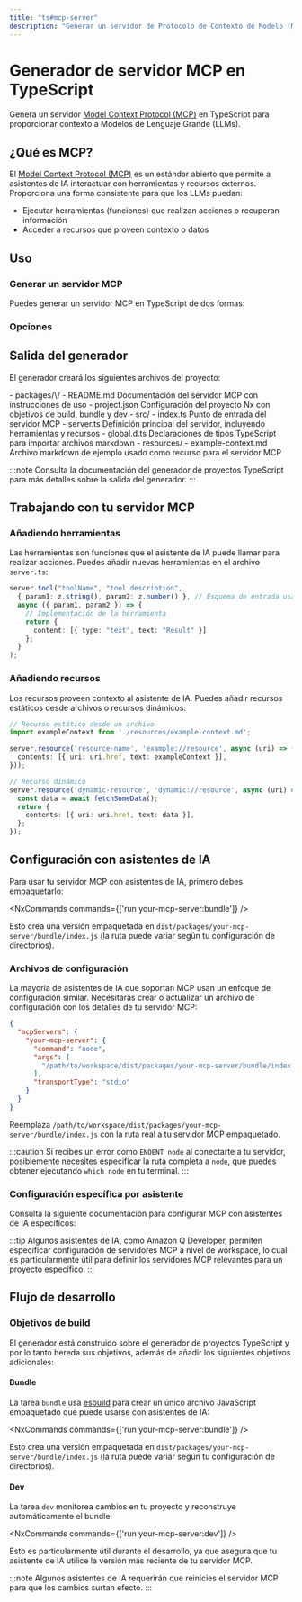 ```yaml
---
title: "ts#mcp-server"
description: "Generar un servidor de Protocolo de Contexto de Modelo (MCP) de TypeScript para proporcionar contexto a Modelos de Lenguaje de Gran Escala"
---
```





# Generador de servidor MCP en TypeScript

Genera un servidor [Model Context Protocol (MCP)](https://modelcontextprotocol.io/) en TypeScript para proporcionar contexto a Modelos de Lenguaje Grande (LLMs).

## ¿Qué es MCP?

El [Model Context Protocol (MCP)](https://modelcontextprotocol.io/) es un estándar abierto que permite a asistentes de IA interactuar con herramientas y recursos externos. Proporciona una forma consistente para que los LLMs puedan:

- Ejecutar herramientas (funciones) que realizan acciones o recuperan información
- Acceder a recursos que proveen contexto o datos

## Uso

### Generar un servidor MCP

Puedes generar un servidor MCP en TypeScript de dos formas:

<RunGenerator generator="ts#mcp-server" />

### Opciones

<GeneratorParameters generator="ts#mcp-server" />

## Salida del generador

El generador creará los siguientes archivos del proyecto:

<FileTree>
  - packages/\<name>/
    - README.md Documentación del servidor MCP con instrucciones de uso
    - project.json Configuración del proyecto Nx con objetivos de build, bundle y dev
    - src/
      - index.ts Punto de entrada del servidor MCP
      - server.ts Definición principal del servidor, incluyendo herramientas y recursos
      - global.d.ts Declaraciones de tipos TypeScript para importar archivos markdown
      - resources/
        - example-context.md Archivo markdown de ejemplo usado como recurso para el servidor MCP
</FileTree>

:::note
Consulta la <Link path="/guides/typescript-project">documentación del generador de proyectos TypeScript</Link> para más detalles sobre la salida del generador.
:::

## Trabajando con tu servidor MCP

### Añadiendo herramientas

Las herramientas son funciones que el asistente de IA puede llamar para realizar acciones. Puedes añadir nuevas herramientas en el archivo `server.ts`:

```typescript
server.tool("toolName", "tool description",
  { param1: z.string(), param2: z.number() }, // Esquema de entrada usando Zod
  async ({ param1, param2 }) => {
    // Implementación de la herramienta
    return {
      content: [{ type: "text", text: "Result" }]
    };
  }
);
```

### Añadiendo recursos

Los recursos proveen contexto al asistente de IA. Puedes añadir recursos estáticos desde archivos o recursos dinámicos:

```typescript
// Recurso estático desde un archivo
import exampleContext from './resources/example-context.md';

server.resource('resource-name', 'example://resource', async (uri) => ({
  contents: [{ uri: uri.href, text: exampleContext }],
}));

// Recurso dinámico
server.resource('dynamic-resource', 'dynamic://resource', async (uri) => {
  const data = await fetchSomeData();
  return {
    contents: [{ uri: uri.href, text: data }],
  };
});
```

## Configuración con asistentes de IA

Para usar tu servidor MCP con asistentes de IA, primero debes empaquetarlo:

<NxCommands commands={['run your-mcp-server:bundle']} />

Esto crea una versión empaquetada en `dist/packages/your-mcp-server/bundle/index.js` (la ruta puede variar según tu configuración de directorios).

### Archivos de configuración

La mayoría de asistentes de IA que soportan MCP usan un enfoque de configuración similar. Necesitarás crear o actualizar un archivo de configuración con los detalles de tu servidor MCP:

```json
{
  "mcpServers": {
    "your-mcp-server": {
      "command": "node",
      "args": [
        "/path/to/workspace/dist/packages/your-mcp-server/bundle/index.js"
      ],
      "transportType": "stdio"
    }
  }
}
```

Reemplaza `/path/to/workspace/dist/packages/your-mcp-server/bundle/index.js` con la ruta real a tu servidor MCP empaquetado.

:::caution
Si recibes un error como `ENOENT node` al conectarte a tu servidor, posiblemente necesites especificar la ruta completa a `node`, que puedes obtener ejecutando `which node` en tu terminal.
:::

### Configuración específica por asistente

Consulta la siguiente documentación para configurar MCP con asistentes de IA específicos:

<Snippet name="mcp/assistant-docs" />

:::tip
Algunos asistentes de IA, como Amazon Q Developer, permiten especificar configuración de servidores MCP a nivel de workspace, lo cual es particularmente útil para definir los servidores MCP relevantes para un proyecto específico.
:::

## Flujo de desarrollo

### Objetivos de build

El generador está construido sobre el <Link path="/guides/typescript-project">generador de proyectos TypeScript</Link> y por lo tanto hereda sus objetivos, además de añadir los siguientes objetivos adicionales:

#### Bundle

La tarea `bundle` usa [esbuild](https://esbuild.github.io/) para crear un único archivo JavaScript empaquetado que puede usarse con asistentes de IA:

<NxCommands commands={['run your-mcp-server:bundle']} />

Esto crea una versión empaquetada en `dist/packages/your-mcp-server/bundle/index.js` (la ruta puede variar según tu configuración de directorios).

#### Dev

La tarea `dev` monitorea cambios en tu proyecto y reconstruye automáticamente el bundle:

<NxCommands commands={['run your-mcp-server:dev']} />

Esto es particularmente útil durante el desarrollo, ya que asegura que tu asistente de IA utilice la versión más reciente de tu servidor MCP.

:::note
Algunos asistentes de IA requerirán que reinicies el servidor MCP para que los cambios surtan efecto.
:::